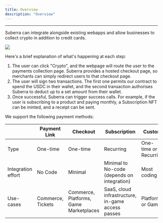 ```yaml
---
title: Overview
description: "Overview"
---
```



---

Suberra can integrate alongside existing webapps and allow businesses to collect crypto in addition to credit cards.

<div style={{ flexBasis: "300px", flexGrow: "1", textAlign: "center" }}>
  <img src={Image1} style={{ alignSelf: "center", maxWidth: "100%" }} />
</div>

Here's a brief explanation of what's happening at each step:

1. The user can click "Crypto", and the webpage will route the user to the payments collection page. Suberra provides a hosted checkout page, so merchants can simply redirect users to that checkout page.
2. The user will sign two transactions. The first one permits our contract to spend the USDC in their wallet, and the second transaction authorises Suberra to deduct up to a set amount from their wallet.
3. Once successful, Suberra can trigger success calls. For example, if the user is subscribing to a product and paying monthly, a Subscription NFT can be minted, and a receipt can be sent.

We support the following payment methods:

|                    | Payment Link      | Checkout                               | Subscription                                      | Custom                |
| ------------------ | ----------------- | -------------------------------------- | ------------------------------------------------- | --------------------- |
| Type               | One-time          | One-time                               | Recurring                                         | One-time or Recurring |
| Integration effort | No Code           | Minimal                                | Minimal to No-code (depends on integration)       | Most coding           |
| Use-cases          | Commerce, Tickets | Commerce, Platforms, Game Marketplaces | SaaS, cloud infrastructure, in-game access passes | Platforms or Games |

